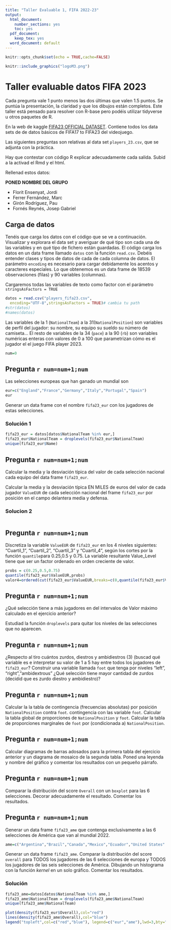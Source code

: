 ```yaml
---
title: "Taller Evaluable 1, FIFA 2022-23"
output:
  html_document: 
    number_sections: yes
    toc: yes
  pdf_document: 
    keep_tex: yes
  word_document: default
---
```



```r
knitr::opts_chunk$set(echo = TRUE,cache=FALSE)
```
```r
knitr::include_graphics("logoM3.png")
```



# Taller evaluable datos FIFA 2023

Cada pregunta vale 1 punto menos las dos últimas que valen 1.5 puntos. Se puntúa la presentación, la claridad y que los dibujos están completos. Este taller está pensado para resolver con R-base  pero podéis utilizar tidyverse u otros paquetes de R.

En la web  de kaggle [FIFA23 OFFICIAL DATASET](https://www.kaggle.com/datasets/bryanb/fifa-player-stats-database). Contiene todos los data sets de  de datos básicos  de FIFA17 to FIFA23 del videojuego.

Las siguientes preguntas son relativas al data set `players_23.csv`, que se adjunta con la práctica. 

Hay que contestar con código R explicar  adecuadamente cada salida. Subid a la activad el Rmd y el html. 


Rellenad estos datos:

**PONED NOMBRE DEL GRUPO**

*  Florit Ensenyat, Jordi 
*  Ferrer Fernández, Marc 
*  Girón Rodríguez, Pau 
*  Fornés Reynés, Josep Gabriel 


##  Carga de datos

Tenéis que carga los datos con el código que se ve a continuación.  Visualizar y explorara el  data set y  averiguar de qué tipo son cada una de las variables y  en qué tipo de  fichero están guardadas.  El código carga los datos en un data frame llamado `datos`  con la función `read.csv`. Debéis entender clases  y tipos de datos de cada de cada columna de datos.  El parámetro `encoding` es necesario para cargar debidamente los acentos y caracteres especiales.
Lo que obtenemos es un data frame de 18539  observaciones (filas)  y 90  variables (columnas).

Cargaremos todas las  variables de texto como factor con el parámetro `stringsAsFactors = TRUE`

```r
datos = read.csv("players_fifa23.csv",
  encoding="UTF-8",stringsAsFactors = TRUE)# cambia tu path
#str(datos)
#names(datos)
```


Las variables de la 1 (`NationalTeam`) a la 31(`NationalPosition`) son variables de perfil del jugador: su nombre, su  equipo su sueldo su número de camiseta... El resto de variables de la 34 (`pace`) a la 90  (`rb`) son variables numéricas  enteras con valores de 0 a 100 que parametrizan cómo es el jugador el el juego FIFA player 2023.  


```r
num=0
```


##  Pregunta `r num=num+1;num `

Las selecciones europeas que han ganado un mundial son 

```r
eur=c("England","France","Germany","Italy","Portugal","Spain")
eur
```

Generar un data frame con el nombre `fifa23_eur` con los jugadores de estas selecciones.

### Solución 1
```r
fifa23_eur = datos[datos$NationalTeam %in% eur,]
fifa23_eur$NationalTeam = droplevels(fifa23_eur$NationalTeam)
unique(fifa23_eur$Name)

```




##  Pregunta `r num=num+1;num `

Calcular la media y la desviación típica   del  valor de cada selección nacional cada equipo del data frame `fifa23_eur`. 

Calcular la media y la desviación típica  EN MILES de euros  del valor   de cada jugador `ValueEUR` de cada selección nacional del frame `fifa23_eur` por posición en el campo delantera media y defensa. 

### Solucion 2
```r

```



##  Pregunta `r num=num+1;num `

Discretiza la variable `ValueEUR` de  `fifa23_eur` en los 4 niveles siguientes: "Cuartil_1", "Cuartil_2", "Cuartil_3" y "Cuartil_4", según los cortes por  la función `quantile`para 0.25,0.5 y 0.75. La variable resultante Value_Level tiene que ser un factor ordenado en orden creciente de valor. 

```r
probs = c(0.25,0.5,0.75)
quantile(fifa23_eur$ValueEUR,probs)
valor4=ordered(cut(fifa23_eur$ValueEUR,breaks=c(0,quantile(fifa23_eur$ValueEUR,probs),Inf)))
```

##  Pregunta `r num=num+1;num `

¿Qué selección  tiene a más jugadores en  del intervalos de Valor  máximo  calculado en el ejercicio anterior?

Estudiad la función `droplevels` para quitar los niveles de las selecciones que no aparecen.



##  Pregunta `r num=num+1;num `

¿Respecto al tiro cuántos zurdos, diestros  y ambidiestros (3) (buscad qué variable es e interpretar su valor de 1 a 5 hay entre todos los jugadores de `fifa23_eur`? Construir una variable llamada `foot` que tenga por niveles "left",  "right","ambidextrous"   ¿Qué selección tiene mayor cantidad de zurdos (decidid que es zurdo diestro y ambidiestro)?


##  Pregunta `r num=num+1;num `

Calcular la la tabla de contingencia (frecuencias absolutas) por posición  `NationalPosition` contra  `foot`. contingencia con  las variable `foot`. Calcular la tabla global  de proporciones de `NationalPosition` y  `foot`. Calcular la tabla  de proporciones marginales de `foot` por (condicionada a) `NationalPosition`.

##  Pregunta `r num=num+1;num `

Calcular diagramas de barras adosados para la primera tabla del ejercicio anterior y un diagrama de mosaico de la segunda  tabla. Poned una leyenda  y nombre del gráfico  y comentar los resultados con un pequeño párrafo.




##  Pregunta `r num=num+1;num `

Comparar la distribución del  score `Overall`  con un `boxplot` para las 6 selecciones. Decorar adecuadamente el resultado. Comentar los resultados.



##  Pregunta `r num=num+1;num `

Generar un data frame `fifa23_ame`  que contenga exclusivamente a  las 6  selecciones de América que van al mundial 2022.

```r
ame=c("Argentina","Brazil","Canada","Mexico","Ecuador","United States" )
```

Generar un data frame `fifa23_ame`. Comparar la distribución del  score `overall` para TODOS los jugadores de las 6 selecciones de europa  y  TODOS los jugadores de las seis selecciones de América. Dibujando un histograma con la función *kernel* en un solo gráfico. Comentar los resultados.

### Solución 

```r
fifa23_ame=datos[datos$NationalTeam %in% ame,]
fifa23_ame$NationalTeam = droplevels(fifa23_ame$NationalTeam)
unique(fifa23_ame$NationalTeam)
```

```r
plot(density(fifa23_eur$Overall),col="red")
lines(density(fifa23_ame$Overall),col="blue")
legend("topleft",col=c("red","blue"), legend=c("eur","ame"),lwd=3,bty="l",cex=0.8)
```


